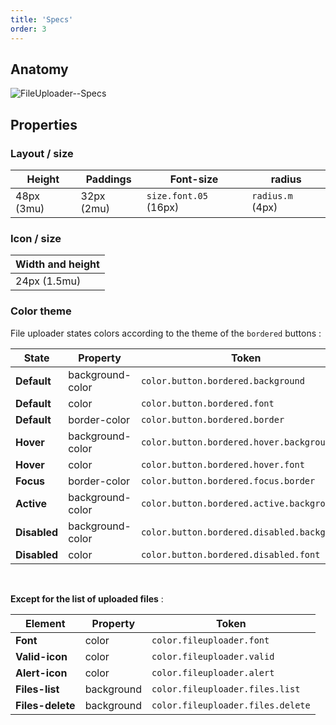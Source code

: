 ```yaml
---
title: 'Specs'
order: 3
---
```


## Anatomy


![FileUploader--Specs](FileUploader--Specs.png)

## Properties

### Layout / size

 Height       | Paddings     | Font-size             | radius           |
 ------------ | ------------ | --------------------- | ---------------- |
 48px (3mu)   | 32px (2mu)   | `size.font.05` (16px) | `radius.m` (4px) |


### Icon / size

| Width and height                   |
| ---------------------------------- |
| 24px (1.5mu)                       |


### Color theme

File uploader states colors according to the theme of the `bordered` buttons :

| State              | Property         | Token                                       |
| ------------------ | ---------------- | ------------------------------------------- |
| **Default**        | background-color | `color.button.bordered.background`          |
| **Default**        | color            | `color.button.bordered.font`                |
| **Default**        | border-color     | `color.button.bordered.border`              |
| **Hover**          | background-color | `color.button.bordered.hover.background`    |
| **Hover**          | color            | `color.button.bordered.hover.font`          |
| **Focus**          | border-color     | `color.button.bordered.focus.border`        |
| **Active**         | background-color | `color.button.bordered.active.background`   |
| **Disabled**       | background-color | `color.button.bordered.disabled.background` |
| **Disabled**       | color            | `color.button.bordered.disabled.font`       |

<br />

**Except for the list of uploaded files** :

| Element            | Property         | Token                                       |
| ------------------ | ---------------- | ------------------------------------------- |
| **Font**           | color            | `color.fileuploader.font`                   |
| **Valid-icon**     | color            | `color.fileuploader.valid`                  |
| **Alert-icon**     | color            | `color.fileuploader.alert`                  |
| **Files-list**     | background       | `color.fileuploader.files.list`             |
| **Files-delete**   | background       | `color.fileuploader.files.delete`           |
